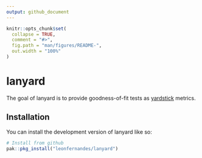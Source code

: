 ```yaml
---
output: github_document
---
```


<!-- README.md is generated from README.Rmd. Please edit that file -->

```r
knitr::opts_chunk$set(
  collapse = TRUE,
  comment = "#>",
  fig.path = "man/figures/README-",
  out.width = "100%"
)
```

# lanyard

<!-- badges: start -->
<!-- badges: end -->

The goal of lanyard is to provide goodness-of-fit tests as [yardstick](https://yardstick.tidymodels.org/) metrics.

## Installation

You can install the development version of lanyard like so:

``` r
# Install from github
pak::pkg_install("leonfernandes/lanyard")
```

<!-- ## Example -->
